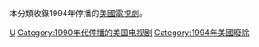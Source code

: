 本分類收錄1994年停播的[[美國|美國]][[電視劇|電視劇]]。

{{year by category
|m=1
|c=9
|d=9
|y=4
|cat=停播的美國電視剧
|sortkey=美國電視
|parent=各年停播的美國電視劇
|subcat=1994年美國電視
}}

[[Category:1994年停播的電視劇|U]]
[[Category:1990年代停播的美国电视剧|Category:1990年代停播的美国电视剧]]
[[Category:1994年美國廢除|Category:1994年美國廢除]]